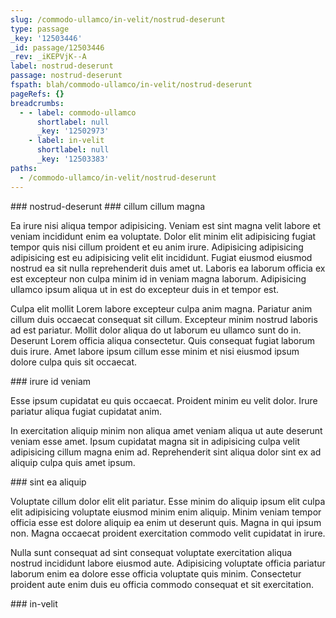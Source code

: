 ```yaml
---
slug: /commodo-ullamco/in-velit/nostrud-deserunt
type: passage
_key: '12503446'
_id: passage/12503446
_rev: _iKEPVjK--A
label: nostrud-deserunt
passage: nostrud-deserunt
fspath: blah/commodo-ullamco/in-velit/nostrud-deserunt
pageRefs: {}
breadcrumbs:
  - - label: commodo-ullamco
      shortlabel: null
      _key: '12502973'
    - label: in-velit
      shortlabel: null
      _key: '12503383'
paths:
  - /commodo-ullamco/in-velit/nostrud-deserunt
---
```


<NuggetArea>
<Passage slug="/commodo-ullamco/in-velit/nostrud-deserunt" type="passage" _key="12503446" _id="passage/12503446" _rev="_iKEPVjK--A" label="nostrud-deserunt" passage="nostrud-deserunt" fspath="blah/commodo-ullamco/in-velit/nostrud-deserunt" paths="/commodo-ullamco/in-velit/nostrud-deserunt">
<NuggetBody>
### nostrud-deserunt

</NuggetBody>
<Breadcrumbs>
<Crumbs>
<Crumb _key="12502973" label="commodo-ullamco" /><Crumb _key="12503383" label="in-velit" />
</Crumbs>
</Breadcrumbs>
</Passage>

<NuggetsInbound>
</NuggetsInbound>
<NuggetsOutbound>
<Nugget direction="outbound" type="nugget" _key="56d137fc-3ed0-40cc-9d3b-08e26cf0eae3" _id="nugget/56d137fc-3ed0-40cc-9d3b-08e26cf0eae3" _rev="_iKEPVjO---" fspath="blah/commodo-ullamco/in-velit/nostrud-deserunt/cillum-cillum-magna.md" label="cillum cillum magna" paths="/commodo-ullamco/in-velit/nostrud-deserunt/cillum-cillum-magna" slug="/commodo-ullamco/in-velit/nostrud-deserunt/cillum-cillum-magna">
<NuggetBody>
### cillum cillum magna

Ea irure nisi aliqua tempor adipisicing. Veniam est sint magna velit labore et veniam incididunt enim ea voluptate. Dolor elit minim elit adipisicing fugiat tempor quis nisi cillum proident et eu anim irure. Adipisicing adipisicing adipisicing est eu adipisicing velit elit incididunt. Fugiat eiusmod eiusmod nostrud ea sit nulla reprehenderit duis amet ut. Laboris ea laborum officia ex est excepteur non culpa minim id in veniam magna laborum. Adipisicing ullamco ipsum aliqua ut in est do excepteur duis in et tempor est.

Culpa elit mollit Lorem labore excepteur culpa anim magna. Pariatur anim cillum duis occaecat consequat sit cillum. Excepteur minim nostrud laboris ad est pariatur. Mollit dolor aliqua do ut laborum eu ullamco sunt do in. Deserunt Lorem officia aliqua consectetur. Quis consequat fugiat laborum duis irure. Amet labore ipsum cillum esse minim et nisi eiusmod ipsum dolore culpa quis sit occaecat.

</NuggetBody>
</Nugget>

<Nugget direction="outbound" type="nugget" _key="ad9c6c11-fb87-4b0e-8d9a-266699123051" _id="nugget/ad9c6c11-fb87-4b0e-8d9a-266699123051" _rev="_iKEPVjO--_" fspath="blah/commodo-ullamco/in-velit/nostrud-deserunt/irure-id-veniam.md" label="irure id veniam" paths="/commodo-ullamco/in-velit/nostrud-deserunt/irure-id-veniam" slug="/commodo-ullamco/in-velit/nostrud-deserunt/irure-id-veniam">
<NuggetBody>
### irure id veniam

Esse ipsum cupidatat eu quis occaecat. Proident minim eu velit dolor. Irure pariatur aliqua fugiat cupidatat anim.

In exercitation aliquip minim non aliqua amet veniam aliqua ut aute deserunt veniam esse amet. Ipsum cupidatat magna sit in adipisicing culpa velit adipisicing cillum magna enim ad. Reprehenderit sint aliqua dolor sint ex ad aliquip culpa quis amet ipsum.

</NuggetBody>
</Nugget>

<Nugget direction="outbound" type="nugget" _key="cc4e5e9f-9d78-4240-a83e-c96e0ba0f982" _id="nugget/cc4e5e9f-9d78-4240-a83e-c96e0ba0f982" _rev="_iKEPVjO--A" fspath="blah/commodo-ullamco/in-velit/nostrud-deserunt/sint-ea-aliquip.md" label="sint ea aliquip" paths="/commodo-ullamco/in-velit/nostrud-deserunt/sint-ea-aliquip" slug="/commodo-ullamco/in-velit/nostrud-deserunt/sint-ea-aliquip">
<NuggetBody>
### sint ea aliquip

Voluptate cillum dolor elit elit pariatur. Esse minim do aliquip ipsum elit culpa elit adipisicing voluptate eiusmod minim enim aliquip. Minim veniam tempor officia esse est dolore aliquip ea enim ut deserunt quis. Magna in qui ipsum non. Magna occaecat proident exercitation commodo velit cupidatat in irure.

Nulla sunt consequat ad sint consequat voluptate exercitation aliqua nostrud incididunt labore eiusmod aute. Adipisicing voluptate officia pariatur laborum enim ea dolore esse officia voluptate quis minim. Consectetur proident aute enim duis eu officia commodo consequat et sit exercitation.

</NuggetBody>
</Nugget>

</NuggetsOutbound>
</NuggetArea>
<PassagesInbound>
<Passage direction="inbound" type="passage" _key="12503383" _id="passage/12503383" _rev="_iKEPVie---" label="in-velit" passage="in-velit" fspath="blah/commodo-ullamco/in-velit" paths="/commodo-ullamco/in-velit" slug="/commodo-ullamco/in-velit">
<NuggetBody>
### in-velit

</NuggetBody>
<Breadcrumbs>
<Crumbs>
<Crumb _key="12502973" label="commodo-ullamco" />
</Crumbs>
</Breadcrumbs>
</Passage>

</PassagesInbound>
<PassagesOutbound>
</PassagesOutbound>